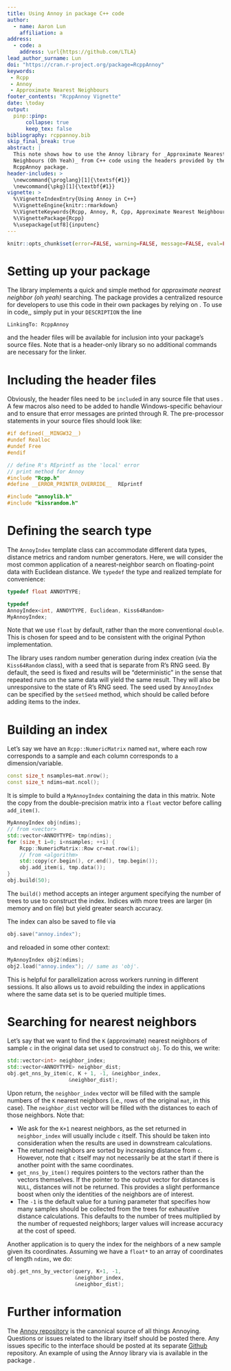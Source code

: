 ```yaml
---
title: Using Annoy in package C++ code
author: 
  - name: Aaron Lun 
    affiliation: a
address:
  - code: a
    address: \url{https://github.com/LTLA}
lead_author_surname: Lun
doi: "https://cran.r-project.org/package=RcppAnnoy"
keywords:
 - Rcpp
 - Annoy
 - Approximate Nearest Neighbours
footer_contents: "RcppAnnoy Vignette"
date: \today
output: 
  pinp::pinp:
      collapse: true
      keep_tex: false
bibliography: rcppannoy.bib
skip_final_break: true
abstract: |
  This note shows how to use the Annoy library for _Approximate Nearest
  Neighbours (Oh Yeah)_ from C++ code using the headers provided by the
  RcppAnnoy package.
header-includes: >
  \newcommand{\proglang}[1]{\textsf{#1}}
  \newcommand{\pkg}[1]{\textbf{#1}}
vignette: >
  %\VignetteIndexEntry{Using Annoy in C++}
  %\VignetteEngine{knitr::rmarkdown}
  %\VignetteKeywords{Rcpp, Annoy, R, Cpp, Approximate Nearest Neighbours}
  %\VignettePackage{Rcpp}
  %\usepackage[utf8]{inputenc}
---
```


```r
knitr::opts_chunk$set(error=FALSE, warning=FALSE, message=FALSE, eval=FALSE)
```

# Setting up your package 

The [\pkg{Annoy}](https://github.com/spotify/annoy) \proglang{C++} library
\citep{Github:annoy} implements a quick and simple method for _approximate nearest neighbor
(oh yeah)_ searching.  The \pkg{RcppAnnoy} package \citep{CRAN:RcppAnnoy} provides a
centralized resource for developers to use this code in their own \proglang{R} packages by
relying on \pkg{Rcpp} \citep{TAS:Rcpp,CRAN:Rcpp}. To use \pkg{Annoy} in \proglang{C++}
code,, simply put in your `DESCRIPTION` the line

```
LinkingTo: RcppAnnoy
```

and the header files will be available for inclusion into your package's source files.
Note that \pkg{Annoy} is a header-only library so no additional commands are necessary for the linker.

# Including the header files

Obviously, the header files need to be `include`d in any \proglang{C++} source file that
uses \pkg{Annoy}.  A few macros also need to be added to handle Windows-specific behaviour
and to ensure that error messages are printed through R.  The pre-processor statements in
your source files should look like:

```cpp
#if defined(__MINGW32__)
#undef Realloc
#undef Free
#endif

// define R's REprintf as the 'local' error
// print method for Annoy
#include "Rcpp.h"
#define __ERROR_PRINTER_OVERRIDE__  REprintf

#include "annoylib.h"
#include "kissrandom.h"
```

# Defining the search type 

The `AnnoyIndex` template class can accommodate different data types, distance metrics and random number generators.
Here, we will consider the most common application of a nearest-neighbor search on floating-point data with Euclidean distance.
We `typedef` the type and realized template for convenience:

```cpp
typedef float ANNOYTYPE;

typedef
AnnoyIndex<int, ANNOYTYPE, Euclidean, Kiss64Random>
MyAnnoyIndex;
```

Note that we use `float` by default, rather than the more conventional `double`.
This is chosen for speed and to be consistent with the original Python implementation.

The \pkg{Annoy} library uses random number generation during index creation
(via the `Kiss64Random` class), with a seed that is separate from R's RNG seed.
By default, the seed is fixed and results will be "deterministic" in the sense
that repeated runs on the same data will yield the same result. They will also be
unresponsive to the state of R's RNG seed. The seed used by `AnnoyIndex` can be
specified by the `setSeed` method, which should be called before adding items
to the index.

# Building an index

Let's say we have an `Rcpp::NumericMatrix` named `mat`, where each row corresponds to a sample and each column corresponds to a dimension/variable.

```cpp
const size_t nsamples=mat.nrow();
const size_t ndims=mat.ncol();
```

It is simple to build a `MyAnnoyIndex` containing the data in this matrix.
Note the copy from the double-precision matrix into a `float` vector before calling `add_item()`.

```cpp
MyAnnoyIndex obj(ndims);
// from <vector>        
std::vector<ANNOYTYPE> tmp(ndims); 
for (size_t i=0; i<nsamples; ++i) {
    Rcpp::NumericMatrix::Row cr=mat.row(i);
    // from <algorithm>
    std::copy(cr.begin(), cr.end(), tmp.begin()); 
    obj.add_item(i, tmp.data());
}
obj.build(50);
```

The `build()` method accepts an integer argument specifying the number of trees to use to
construct the index.  Indices with more trees are larger (in memory and on file) but yield
greater search accuracy.

The index can also be saved to file via

```cpp
obj.save("annoy.index");
```

and reloaded in some other context:

```cpp
MyAnnoyIndex obj2(ndims);
obj2.load("annoy.index"); // same as 'obj'.
```

This is helpful for parallelization across workers running in different \proglang{R}
sessions.  It also allows us to avoid rebuilding the index in applications where the same
data set is to be queried multiple times.

# Searching for nearest neighbors

Let's say that we want to find the `K` (approximate) nearest neighbors of sample `c` in
the original data set used to construct `obj`.  To do this, we write:

```cpp
std::vector<int> neighbor_index;
std::vector<ANNOYTYPE> neighbor_dist;
obj.get_nns_by_item(c, K + 1, -1, &neighbor_index,
                    &neighbor_dist); 
```

Upon return, the `neighbor_index` vector will be filled with the sample numbers of the `K`
nearest neighbors (i.e., rows of the original `mat`, in this case).  The `neighbor_dist`
vector will be filled with the distances to each of those neighbors.  Note that:

- We ask for the `K+1` nearest neighbors, as the set returned in `neighbor_index` will
usually include `c` itself.  This should be taken into consideration when the results are
used in downstream calculations.
- The returned neighbors are sorted by increasing distance from `c`.  However, note that
`c` itself may not necessarily be at the start if there is another point with the same
coordinates.
- `get_nns_by_item()` requires pointers to the vectors rather than the vectors themselves.
If the pointer to the output vector for distances is `NULL`, distances will not be
returned.  This provides a slight performance boost when only the identities of the
neighbors are of interest.
- The `-1` is the default value for a tuning parameter that specifies how many samples
should be collected from the trees for exhaustive distance calculations.  This defaults to
the number of trees multiplied by the number of requested neighbors; larger values will
increase accuracy at the cost of speed.

Another application is to query the index for the neighbors of a new sample given its
coordinates.  Assuming we have a `float*` to an array of coordinates of length `ndims`, we
do:

```cpp
obj.get_nns_by_vector(query, K+1, -1, 
                      &neighbor_index,
                      &neighbor_dist);                                    
```

# Further information

The [Annoy repository](https://github.com/spotify/Annoy) is the canonical source of all
things Annoying.  Questions or issues related to the \pkg{Annoy} \proglang{C++} library
itself should be posted there.  Any issues specific to the \pkg{RcppAnnoy} interface
should be posted at its separate [Github](https://github.com/eddelbuettel/rcppannoy)
repository.  An example of using the Annoy library via \pkg{RcppAnnoy} is available in the
[\pkg{BiocNeighbors}](https://bioconductor.org/packages/BiocNeighbors) package
\citep{Bioc:BiocNeighbors}.

